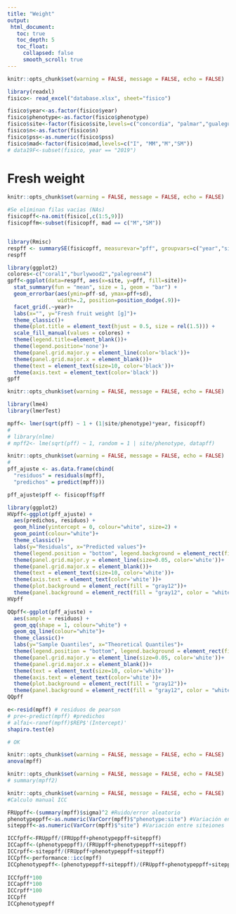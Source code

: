 ```yaml
---
title: "Weight"
output:
 html_document:
   toc: true
   toc_depth: 5
   toc_float:
     collapsed: false
     smooth_scroll: true
---
```


```r
knitr::opts_chunk$set(warning = FALSE, message = FALSE, echo = FALSE)

library(readxl)
fisico<- read_excel("database.xlsx", sheet="fisico")

fisico$year<-as.factor(fisico$year)
fisico$phenotype<-as.factor(fisico$phenotype)
fisico$site<-factor(fisico$site,levels=c("concordia", "palmar","gualeguaychu"))
fisico$n<-as.factor(fisico$n)
fisico$pss<-as.numeric(fisico$pss)
fisico$mad<-factor(fisico$mad,levels=c("I", "MM","M","SM"))
# data19F<-subset(fisico, year == "2019")


```

# Fresh weight

```r
knitr::opts_chunk$set(warning = FALSE, message = FALSE, echo = FALSE)

#Se eliminan filas vacias (NAs)
fisicopff<-na.omit(fisico[,c(1:5,9)])
fisicopffm<-subset(fisicopff, mad == c("M","SM"))


library(Rmisc)
respff <- summarySE(fisicopff, measurevar="pff", groupvars=c("year","site"), na.rm = FALSE)
respff

library(ggplot2)
colores<-c("coral1","burlywood2","palegreen4")
gpff<-ggplot(data=respff, aes(x=site, y=pff, fill=site))+
  stat_summary(fun = "mean", size = 1, geom = "bar") +
  geom_errorbar(aes(ymin=pff-sd, ymax=pff+sd),
                width=.2, position=position_dodge(.9))+
  facet_grid(.~year)+
  labs(x="", y="Fresh fruit weight [g]")+
  theme_classic()+
  theme(plot.title = element_text(hjust = 0.5, size = rel(1.5))) +
  scale_fill_manual(values = colores) +
  theme(legend.title=element_blank())+
  theme(legend.position='none')+
  theme(panel.grid.major.y = element_line(color='black'))+
  theme(panel.grid.major.x = element_blank())+
  theme(text = element_text(size=10, color='black'))+
  theme(axis.text = element_text(color='black'))
gpff
```

```r
knitr::opts_chunk$set(warning = FALSE, message = FALSE, echo = FALSE)

library(lme4)
library(lmerTest)

mpff<- lmer(sqrt(pff) ~ 1 + (1|site/phenotype)*year, fisicopff)
# 
# library(nlme)
# mpff2<- lme(sqrt(pff) ~ 1, random = 1 | site/phenotype, datapff)

```

```r
knitr::opts_chunk$set(warning = FALSE, message = FALSE, echo = FALSE)
# 
pff_ajuste <- as.data.frame(cbind(
  "residuos" = residuals(mpff),
  "predichos" = predict(mpff)))

pff_ajuste$pff <- fisicopff$pff

library(ggplot2)
HVpff<-ggplot(pff_ajuste) +
  aes(predichos, residuos) +
  geom_hline(yintercept = 0, colour="white", size=2) +
  geom_point(colour="white")+
  theme_classic()+
  labs(y="Residuals", x="Predicted values")+
  theme(legend.position = "bottom", legend.background = element_rect(fill = "gray12"))+
  theme(panel.grid.major.y = element_line(size=0.05, color='white'))+
  theme(panel.grid.major.x = element_blank())+
  theme(text = element_text(size=10, color='white'))+
  theme(axis.text = element_text(color='white'))+
  theme(plot.background = element_rect(fill = "gray12"))+
  theme(panel.background = element_rect(fill = "gray12", color = "white"))
HVpff

QQpff<-ggplot(pff_ajuste) +
  aes(sample = residuos) +
  geom_qq(shape = 1, colour="white") +
  geom_qq_line(colour="white")+
  theme_classic()+
  labs(y="Sample Quantiles", x="Theoretical Quantiles")+
  theme(legend.position = "bottom", legend.background = element_rect(fill = "gray12"))+
  theme(panel.grid.major.y = element_line(size=0.05, color='white'))+
  theme(panel.grid.major.x = element_blank())+
  theme(text = element_text(size=10, color='white'))+
  theme(axis.text = element_text(color='white'))+
  theme(plot.background = element_rect(fill = "gray12"))+
  theme(panel.background = element_rect(fill = "gray12", color = "white"))
QQpff

e<-resid(mpff) # residuos de pearson
# pre<-predict(mpff) #predichos
# alfai<-ranef(mpff)$REP$'(Intercept)'
shapiro.test(e)

# OK

```

```r
knitr::opts_chunk$set(warning = FALSE, message = FALSE, echo = FALSE)
anova(mpff)
```

```r
knitr::opts_chunk$set(warning = FALSE, message = FALSE, echo = FALSE)
# summary(mpff2)
```

```r
knitr::opts_chunk$set(warning = FALSE, message = FALSE, echo = FALSE)
#Calculo manual ICC

FRUppff<-(summary(mpff)$sigma)^2 #Ruido/error aleatorio
phenotypeppff<-as.numeric(VarCorr(mpff)$"phenotype:site") #Variación entre ind de una misma siteión
siteppff<-as.numeric(VarCorr(mpff)$"site") #Variación entre siteiones

ICCfpff<-FRUppff/(FRUppff+phenotypeppff+siteppff)
ICCapff<-(phenotypeppff)/(FRUppff+phenotypeppff+siteppff)
ICCrpff<-siteppff/(FRUppff+phenotypeppff+siteppff)
ICCpff<-performance::icc(mpff)
ICCphenotypepff<-(phenotypeppff+siteppff)/(FRUppff+phenotypeppff+siteppff)
  
ICCfpff*100
ICCapff*100
ICCrpff*100
ICCpff
ICCphenotypepff
```
